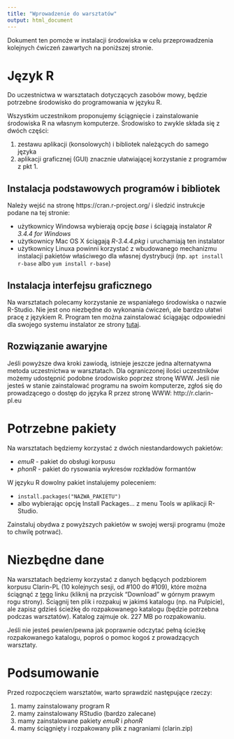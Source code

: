 ```yaml
---
title: "Wprowadzenie do warsztatów"
output: html_document
---
```


Dokument ten pomoże w instalacji środowiska w celu przeprowadzenia kolejnych ćwiczeń zawartych na poniższej stronie.

# Język R

Do uczestnictwa w warsztatach dotyczących zasobów mowy, będzie potrzebne środowisko do programowania w języku R. 

Wszystkim uczestnikom proponujemy ściągnięcie i zainstalowanie środowiska R na własnym komputerze. Środowisko to zwykle składa się z dwóch części:

1. zestawu aplikacji (konsolowych) i bibliotek należących do samego języka
2. aplikacji graficznej (GUI) znacznie ułatwiającej korzystanie z programów z pkt 1.


## Instalacja podstawowych programów i bibliotek

Należy wejść na stronę https://cran.r-project.org/ i śledzić instrukcje podane na tej stronie:

* użytkownicy Windowsa wybierają opcję *base* i ściągają instalator _R 3.4.4 for Windows_
* użytkownicy Mac OS X ściągają _R-3.4.4.pkg_ i uruchamiają ten instalator
* użytkownicy Linuxa powinni korzystać z wbudowanego mechanizmu instalacji pakietów właściwego dla własnej dystrybucji (np. `apt install r-base` albo `yum install r-base`)

## Instalacja interfejsu graficznego

Na warsztatach polecamy korzystanie ze wspaniałego środowiska o nazwie R-Studio. Nie jest ono niezbędne do wykonania ćwiczeń, ale bardzo ułatwi pracę z językiem R. Program ten można zainstalować ściągając odpowiedni dla swojego systemu instalator ze strony [tutaj](https://www.rstudio.com/products/rstudio/download/).

## Rozwiązanie awaryjne

Jeśli powyższe dwa kroki zawiodą, istnieje jeszcze jedna alternatywna metoda uczestnictwa w warsztatach. Dla ograniczonej ilości uczestników możemy udostępnić podobne środowisko poprzez stronę WWW. Jeśli nie jesteś w stanie zainstalować programu na swoim komputerze, zgłoś się do prowadzącego o dostęp do języka R przez stronę WWW: http://r.clarin-pl.eu

# Potrzebne pakiety

Na warsztatach będziemy korzystać z dwóch niestandardowych pakietów:

* *emuR* - pakiet do obsługi korpusu
* *phonR* - pakiet do rysowania wykresów rozkładów formantów

W języku R dowolny pakiet instalujemy poleceniem:

* `install.packages("NAZWA_PAKIETU")`
* albo wybierając opcję Install Packages... z menu Tools w aplikacji R-Studio.

Zainstaluj obydwa z powyższych pakietów w swojej wersji programu (może to chwilę potrwać).

# Niezbędne dane

Na warsztatach będziemy korzystać z danych będących podzbiorem korpusu Clarin-PL (10 kolejnych sesji, od #100 do #109), które można ściągnąć z [tego](http://mowa.clarin-pl.eu/korpusy/clarin-small.zip) linku (kliknij na przycisk "Download" w górnym prawym rogu strony). Ściągnij ten plik i rozpakuj w jakimś katalogu (np. na Pulpicie), ale zapisz gdzieś ścieżkę do rozpakowanego katalogu (będzie potrzebna podczas warsztatów). Katalog zajmuje ok. 227 MB po rozpakowaniu.

Jeśli nie jesteś pewien/pewna jak poprawnie odczytać pełną ścieżkę rozpakowanego katalogu, poproś o pomoc kogoś z prowadzących warsztaty.

# Podsumowanie

Przed rozpoczęciem warsztatów, warto sprawdzić następujące rzeczy:

1. mamy zainstalowany program R
2. mamy zainstalowany RStudio (bardzo zalecane)
3. mamy zainstalowane pakiety *emuR* i *phonR*
4. mamy ściągnięty i rozpakowany plik z nagraniami (clarin.zip)
